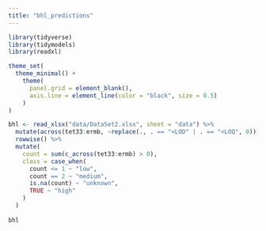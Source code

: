 ```yaml
---
title: "bhl_predictions"
---
```


```r
library(tidyverse)
library(tidymodels)
library(readxl)

theme_set(
  theme_minimal() + 
    theme(
      panel.grid = element_blank(),
      axis.line = element_line(color = "black", size = 0.5)
    )
)
```

```r
bhl <- read_xlsx("data/DataSet2.xlsx", sheet = "data") %>% 
  mutate(across(tet33:ermb, ~replace(., . == "<LOD" | . == "<LOQ", 0))) %>% 
  rowwise() %>% 
  mutate(
    count = sum(c_across(tet33:ermb) > 0),
    class = case_when(
      count <= 1 ~ "low",
      count == 2 ~ "medium",
      is.na(count) ~ "unknown",
      TRUE ~ "high"
    )
  ) 
  
bhl 
```

  














